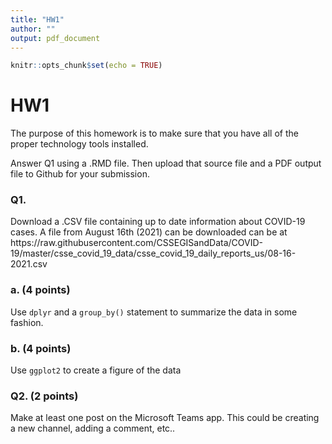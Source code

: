 ```yaml
---
title: "HW1"
author: ""
output: pdf_document
---
```


```r
knitr::opts_chunk$set(echo = TRUE)
```
# HW1

The purpose of this homework is to make sure that you have all of the proper technology tools installed. 

Answer Q1 using a .RMD file. Then upload that source file and a PDF output file to Github for your submission.

### Q1. 

Download a .CSV file containing up to date information about COVID-19 cases. A file from August 16th (2021) can be downloaded can be at https://raw.githubusercontent.com/CSSEGISandData/COVID-19/master/csse_covid_19_data/csse_covid_19_daily_reports_us/08-16-2021.csv


### a. (4 points)
Use `dplyr` and a `group_by()` statement to summarize the data in some fashion.

### b. (4 points)
Use `ggplot2` to create a figure of the data

### Q2. (2 points)

Make at least one post on the Microsoft Teams app. This could be creating a new channel, adding a comment, etc..

